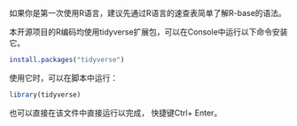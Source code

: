 如果你是第一次使用R语言，建议先通过R语言的速查表简单了解R-base的语法。

本开源项目的R编码均使用tidyverse扩展包，可以在Console中运行以下命令安装它。

```r
install.packages("tidyverse")
```

使用它时，可以在脚本中运行：

```r
library(tidyverse)
```

也可以直接在该文件中直接运行以完成， 快捷键Ctrl+ Enter。
